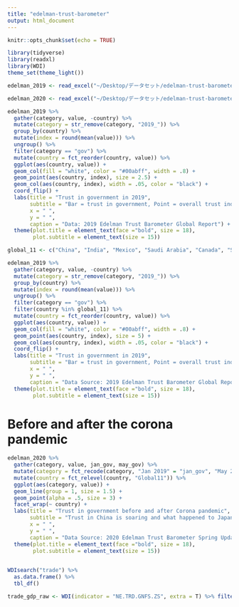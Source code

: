 ```yaml
---
title: "edelman-trust-barometer"
output: html_document
---
```


```r
knitr::opts_chunk$set(echo = TRUE)
```

```r
library(tidyverse)
library(readxl)
library(WDI)
theme_set(theme_light())

edelman_2019 <- read_excel("~/Desktop/データセット/edelman-trust-barometer.xlsx", sheet = 1) %>% select(country, starts_with("2019_")) %>% mutate(country = str_to_title(country))

edelman_2020 <- read_excel("~/Desktop/データセット/edelman-trust-barometer.xlsx", sheet = 2) %>% mutate(country = str_to_title(country))
```

```r
edelman_2019 %>% 
  gather(category, value, -country) %>% 
  mutate(category = str_remove(category, "2019_")) %>% 
  group_by(country) %>% 
  mutate(index = round(mean(value))) %>% 
  ungroup() %>% 
  filter(category == "gov") %>%
  mutate(country = fct_reorder(country, value)) %>% 
  ggplot(aes(country, value)) +
  geom_col(fill = "white", color = "#00abff", width = .8) +
  geom_point(aes(country, index), size = 2.5) + 
  geom_col(aes(country, index), width = .05, color = "black") +
  coord_flip() +
  labs(title = "Trust in government in 2019",
       subtitle = "Bar = trust in government, Point = overall trust index",
       x = " ", 
       y = " ",
       caption = "Data: 2019 Edelman Trust Barometer Global Report") +
  theme(plot.title = element_text(face ="bold", size = 18), 
        plot.subtitle = element_text(size = 15))
```

```r
global_11 <- c("China", "India", "Mexico", "Saudi Arabia", "Canada", "South Korea", "Us", "Germany", "France", "Japan", "Uk")

edelman_2019 %>% 
  gather(category, value, -country) %>% 
  mutate(category = str_remove(category, "2019_")) %>% 
  group_by(country) %>% 
  mutate(index = round(mean(value))) %>% 
  ungroup() %>% 
  filter(category == "gov") %>%
  filter(country %in% global_11) %>% 
  mutate(country = fct_reorder(country, value)) %>% 
  ggplot(aes(country, value)) +
  geom_col(fill = "white", color = "#00abff", width = .8) +
  geom_point(aes(country, index), size = 5) + 
  geom_col(aes(country, index), width = .05, color = "black") +
  coord_flip() +
  labs(title = "Trust in government in 2019",
       subtitle = "Bar = trust in government, Point = overall trust index",
       x = " ", 
       y = " ",
       caption = "Data Source: 2019 Edelman Trust Barometer Global Report") +
  theme(plot.title = element_text(face ="bold", size = 18), 
        plot.subtitle = element_text(size = 15))
```

# Before and after the corona pandemic

```r
edelman_2020 %>% 
  gather(category, value, jan_gov, may_gov) %>% 
  mutate(category = fct_recode(category, "Jan 2019" = "jan_gov", "May 2019" = "may_gov")) %>% 
  mutate(country = fct_relevel(country, "Global11")) %>% 
  ggplot(aes(category, value)) + 
  geom_line(group = 1, size = 1.5) +
  geom_point(alpha = .5, size = 3) +
  facet_wrap(~ country) +
  labs(title = "Trust in government before and after Corona pandemic",
       subtitle = "Trust in China is soaring and what happened to Japan?", 
       x = " ", 
       y = " ",
       caption = "Data Source: 2020 Edelman Trust Barometer Spring Update") +
  theme(plot.title = element_text(face ="bold", size = 18), 
        plot.subtitle = element_text(size = 15))
  
```

```r
WDIsearch("trade") %>% 
  as.data.frame() %>% 
  tbl_df()

trade_gdp_raw <- WDI(indicator = "NE.TRD.GNFS.ZS", extra = T) %>% filter(region != "Aggregates")
```

